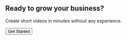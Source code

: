 <section py="8|12|16|24">
  <Container>
    <div textAlign="center">
      <h2 variant="heading.h2" fontSize="4xl|5xl" m="0">
        Ready to grow your business?
      </h2>
      <p fontSize="xl|2xl" mt="2">
        Create short videos in minutes without any experience.
      </p>
      <button as="a" href="#" variant="button.link.lg">
        Get Started <Icon name="arrow-right-circle" ml="2" />
      </button>
    </div>
  </Container>
</section>
